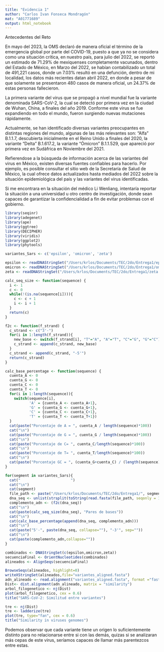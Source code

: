 ```yaml
---
title: "Evidencia 1"
author: "Carlos Ivan Fonseca Mondragón"
mat: "A01771689"
output: html_notebook
---
```


Antecedentes del Reto

En mayo del 2023, la OMS declaró de manera oficial el término de la emergencia global por parte del COVID-19, puesto a que ya no se considera como una situación crítica, en nuestro país, para julio del 2022, se reportó un estimado de 71.29% de mexiquenses completamente vacunados, dentro del Estado de México, en Marzo del 2022, se habían contabilizado un total de 491,221 casos, donde un 7.03% resultó en una defunción, dentro de mi localidad, los datos más recientes datan abril 2022, en donde a pesar de que solamente se presentaron 480 casos de manera oficial, un 24.37% de estas personas fallecieron.

La primera variante del virus que se propagó a nivel mundial fue la variante denominada SARS-CoV-2, la cual se detectó por primera vez en la ciudad de Wuhan, China, a finales del año 2019. Conforme este virus se fue expandiendo en todo el mundo, fueron surgiendo nuevas mutaciones rápidamente.

Actualmente, se han identificado diversas variantes preocupantes en distintas regiones del mundo, algunas de las más relevantes son: "Alfa" B.1.1.7, descubierta inicialmente en el Reino Unido a finales del 2020, la variante "Delta" B.1.617.2, la variante "Ómicron" B.1.1.529, que apareció por primera vez en Sudáfrica en Noviembre del 2021.

Refierendose a la búsqueda de información acerca de las variantes del virus en México, existen diversas fuentes confiables para hacerlo. Por ejemplo, es posible consultar el sitio web de la Secretaría de Salud de México, la cual ofrece datos actualizados hasta mediados del 2022 sobre la situación epidemiológica del país y las variantes del virus identificadas.

Si me encontrara en la situación del médico Li Wenliang, intentaría reportar la situación a una universidad u otro centro de investigación, donde sean capaces de garantizar la confidencialidad a fin de evitar problemas con el gobierno.

<!-- Inicio del programa -->

```r
library(seqinr)
library(adegenet)
library(ape)
library(ggtree)
library(DECIPHER)
library(viridis)
library(ggplot2)
library(phytools)
```

```r
variantes_Sars <- c('epsilon', 'omicron', 'zeta')

epsilon <- readDNAStringSet("/Users/krlos/Documents/TEC/2do/Entrega1/epsilon.fasta", format="fasta")
omicron <- readDNAStringSet("/Users/krlos/Documents/TEC/2do/Entrega1/omicron.fasta", format="fasta")
zeta <- readDNAStringSet("/Users/krlos/Documents/TEC/2do/Entrega1/zeta.fasta", format="fasta")

```

<!-- Longitud de la secuencia -->
```r

calc_seq_size <- function(sequence) {
  i <- 1
  c <- 0
  while(!(is.na(sequence[i]))){
    c <- c + 1
    i <- i + 1
  }
  return(c)
}
```

<!-- Forward2Complementary -->
```r
f2c <- function(f_strand) {
  c_strand <- c("3'-")
  for(i in 1:length(f_strand)){
    new_base <- switch(f_strand[i], "T"="A", "A"="T", "C"="G", "G"="C")
    c_strand <- append(c_strand, new_base)
  }
  c_strand <- append(c_strand, "-5'")
  return(c_strand)
}
```

<!-- Calculando el porcentaje -->
```r
calc_base_percentage <- function(sequence) {
  cuenta_A <- 0
  cuenta_G <- 0
  cuenta_C <- 0
  cuenta_T <- 0
  for(i in 1:length(sequence)){
    switch(sequence[i],
           'A' = {cuenta_A <- cuenta_A+1}, 
           'G' = {cuenta_G <- cuenta_G+1},
           'C' = {cuenta_C <- cuenta_C+1}, 
           'T' = {cuenta_T <- cuenta_T+1})
  }
  cat(paste("Porcentaje de A = ", cuenta_A / length(sequence)*100)) 
  cat("\n")
  cat(paste("Porcentaje de G = ", cuenta_G / length(sequence)*100)) 
  cat("\n")
  cat(paste("Porcentaje de C= ", cuenta_C/length(sequence)*100)) 
  cat("\n")
  cat(paste("Porcentaje de T= ", cuenta_T/length(sequence)*100))
  cat("\n")
  cat(paste("Porcentaje GC = ", (cuenta_G+cuenta_C) / (length(sequence)) * 100), "%")
}
```


```r
for(segment in variantes_Sars){
  cat("                       ")
  cat("\n")
  cat(segment)
  file_path <- paste("/Users/krlos/Documents/TEC/2do/Entrega1/", segment, ".fasta", sep="")
  dna_seq <- unlist(strsplit(toString(read.fasta(file_path, seqonly = 1)), ""))
  complemento_adn <- (f2c(dna_seq))
  cat("\n")
  cat(paste(calc_seq_size(dna_seq), "Pares de bases"))
  cat("\n")
  cat(calc_base_percentage(append(dna_seq, complemento_adn)))
  cat("\n")
  cat(paste("5'-", paste(dna_seq, collapse=""), "-3'", sep=""))
  cat("\n")
  cat(paste(complemento_adn,collapse=""))
}
```
  
  <!-- Combinar todas las secuencias -->
```r
combinados <- DNAStringSet(c(epsilon,omicron,zeta))
secuenciaFinal <- OrientNucleotides(combinados)
alineados <- AlignSeqs(secuenciaFinal)

```

<!-- Mostrar en navegador -->

```r
BrowseSeqs(alineados, highlight=0)
writeXStringSet(alineados,file="variantes_aligned.fasta")
adn_alineado <- read.alignment("variantes_aligned.fasta", format ="fasta")
Dist<- dist.alignment(adn_alineado, matrix = "similarity")
arbol_filogenetico <- nj(Dist)
plot(arbol_filogenetico, cex = 0.6)
title("SARS-CoV-2: Similitud entre variantes")
```

```r
tre <- nj(Dist)
tre <- ladderize(tre)
plot(tre, type="fan", cex = 0.6)
title("Similarity in viruses genomes")
```

Podemos observar que cada variante tiene un origen lo suficientemente distinto para no relacionarse entre si con las demás, quizas si se analizaran más cepas de este virus, seríamos capaces de llamar más parentezcos entre estas.